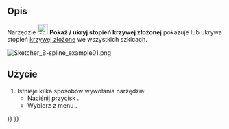 <languages/>

{{Docnav/pl
|[[Sketcher_ArcOverlay/pl|okaż / ukryj okrąg pomocniczy dla łuków]]
|[[Sketcher_BSplinePolygon/pl|Pokaż / ukryj ramkę kontrolną krzywej złożonej]]
|[[Sketcher_Workbench/pl|środowisko pracy Szkicownik]]
|IconL=Sketcher_ArcOverlay.svg
|IconR=Sketcher_BSplinePolygon.svg
|IconC=Workbench_Sketcher.svg
}}

{{GuiCommand/pl
|Name=Sketcher BSplineDegree
|Name/pl=Szkicownik: Stopień krzywej złożonej
|MenuLocation=Szkic → Wygląd w szkicowniku → Pokaż / ukryj warstwę informacyjną krzywej złożonej →Pokaż / ukryj stopień krzywej złożonej
|Workbenches=[[Sketcher Workbench/pl|Szkicownik]]
|Version=0.17
|SeeAlso=[[Sketcher_CreateBSpline/pl|Utwórz krzywą złożoną]]
}}

<span id="Description"></span>
==Opis==

Narzędzie [[Image:Sketcher_BSplineDegree.svg|24px]] '''Pokaż / ukryj stopień krzywej złożonej''' pokazuje lub ukrywa stopień [[B-Splines/pl|krzywej złożone]] we wszystkich szkicach.

[[File:Sketcher B-spline example01.png]]
{{Caption|Liczba 3 ''(zielona, bez nawiasów)'' w środku odnosi się do [[Sketcher_BSplineIncreaseDegree/pl|stopień]] krzywej złożonej.}}

<span id="Usage"></span>
==Użycie==

# Istnieje kilka sposobów wywołania narzędzia:
#* Naciśnij przycisk {{Button|[[Image:Sketcher_BSplineDegree.svg|16px]] '''Pokaż / ukryj stopień krzywej złożonej'''}}.
#* Wybierz z menu {{MenuCommand|Szkic → Widok szkicu → Pokaż / ukryj warstwę informacyjną krzywej złożonej → [[Image:Sketcher_BSplineDegree.svg|16px]] Pokaż / ukryj stopień krzywej złożonej}}.


{{Docnav/pl
|[[Sketcher_ArcOverlay/pl|okaż / ukryj okrąg pomocniczy dla łuków]]
|[[Sketcher_BSplinePolygon/pl|Pokaż / ukryj ramkę kontrolną krzywej złożonej]]
|[[Sketcher_Workbench/pl|środowisko pracy Szkicownik]]
|IconL=Sketcher_ArcOverlay.svg
|IconR=Sketcher_BSplinePolygon.svg
|IconC=Workbench_Sketcher.svg
}}

{{Sketcher_Tools_navi{{#translation:}}}}
{{Userdocnavi{{#translation:}}}}